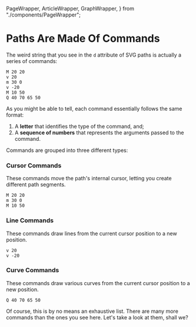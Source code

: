   PageWrapper,
  ArticleWrapper,
  GraphWrapper,
} from "./components/PageWrapper";

<PageWrapper>

<ArticleWrapper>

<PageSection index={0}>

# Paths Are Made Of Commands

The weird string that you see in the `d` attribute of SVG paths is actually a series of commands:

```
M 20 20
v 20
m 30 0
v -20
M 10 50
Q 40 70 65 50
```

As you might be able to tell, each command essentially follows the same format:

1. A **letter** that identifies the type of the command, and;
2. A **sequence of numbers** that represents the arguments passed to the command.

</PageSection>

<PageSection index={1}>

Commands are grouped into three different types:

</PageSection>

<PageSection index={2}>

### Cursor Commands

These commands move the path's internal cursor, letting you create different path segments.

```
M 20 20
m 30 0
M 10 50
```

</PageSection>

<PageSection index={3}>

### Line Commands

These commands draw lines from the current cursor position to a new position.

```
v 20
v -20
```

</PageSection>

<PageSection index={4}>

### Curve Commands

These commands draw various curves from the current cursor position to a new position.

```
Q 40 70 65 50
```

</PageSection>

<PageSection index={5}>

Of course, this is by no means an exhaustive list. There are many more commands than the ones you see here. Let's take a look at them, shall we?

</PageSection>

<PageFooter />

</ArticleWrapper>

<GraphWrapper>
  <CommandsVisual />
</GraphWrapper>

</PageWrapper>
